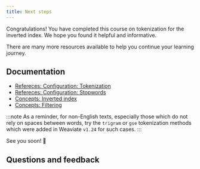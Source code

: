 ```yaml
---
title: Next steps
---
```


Congratulations! You have completed this course on tokenization for the inverted index. We hope you found it helpful and informative.

There are many more resources available to help you continue your learning journey.

## Documentation

- [Refereces: Configuration: Tokenization](/weaviate/config-refs/schema/index.md#tokenization)
- [Refereces: Configuration: Stopwords](/weaviate/config-refs/schema/index.md#stopwords-stopword-lists)
- [Concepts: Inverted index](/weaviate/concepts/indexing.md#inverted-indexes)
- [Concepts: Filtering](/weaviate/concepts/filtering.md)

:::note
As a reminder, for non-English texts, especially those which do not rely on spaces between words, try the `trigram` or `gse` tokenization methods which were added in Weaviate `v1.24` for such cases.
:::


<CTASocials />

See you soon! 👋

## Questions and feedback


<DocsFeedback/>
